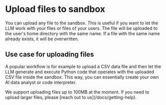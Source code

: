 # Upload files to sandbox
You can upload any file to the sandbox. This is useful if you want to let the LLM work with your files or files of your users. The file will be uploaded to the user's home directory with the same name. If a file with the same name already exists, it will be overwritten.

## Use case for uploading files
A popular workflow is for example to upload a CSV data file and then let the LLM generate and execute Python code that operates with the uploaded CSV file inside the sandbox. This way, you can essentially create your own AI data analyst or code interpreter.

<Note>
We support uploading files up to 100MB at the moment. If you need to upload larger files, please [reach out to us](/docs/getting-help).
</Note>

<CodeGroupAutoload path="basics/upload_file" isRunnable={false}/>


